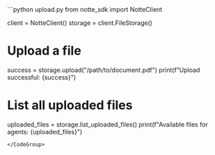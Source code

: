 <CodeGroup>
```python upload.py
from notte_sdk import NotteClient

client = NotteClient()
storage = client.FileStorage()

# Upload a file
success = storage.upload("/path/to/document.pdf")
print(f"Upload successful: {success}")

# List all uploaded files
uploaded_files = storage.list_uploaded_files()
print(f"Available files for agents: {uploaded_files}")
```
</CodeGroup>
